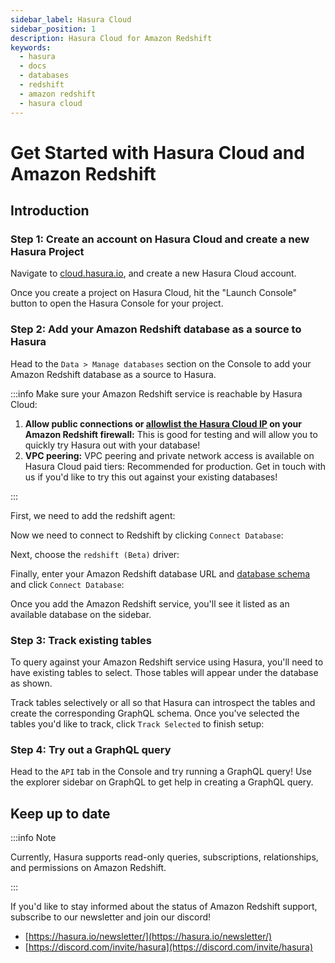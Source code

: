```yaml
---
sidebar_label: Hasura Cloud
sidebar_position: 1
description: Hasura Cloud for Amazon Redshift
keywords:
  - hasura
  - docs
  - databases
  - redshift
  - amazon redshift
  - hasura cloud
---
```



# Get Started with Hasura Cloud and Amazon Redshift

## Introduction

### Step 1: Create an account on Hasura Cloud and create a new Hasura Project

Navigate to
[cloud.hasura.io](https://cloud.hasura.io/signup/?pg=docs&plcmt=body&cta=navigate-to-cloud-hasura-io&tech=default&skip_onboarding=true),
and create a new Hasura Cloud account.

Once you create a project on Hasura Cloud, hit the "Launch Console" button to open the Hasura Console for your project.

<Thumbnail
  src="/img/databases/data-connector/create-project.png"
  alt="Connect new or existing database"
  width="1000px"
/>

### Step 2: Add your Amazon Redshift database as a source to Hasura

Head to the `Data > Manage databases` section on the Console to add your Amazon Redshift database as a source to Hasura.

:::info Make sure your Amazon Redshift service is reachable by Hasura Cloud:

1.  **Allow public connections or
    [allowlist the Hasura Cloud IP](/hasura-cloud/projects/create.mdx#cloud-projects-create-allow-nat-ip) on your Amazon
    Redshift firewall:** This is good for testing and will allow you to quickly try Hasura out with your database!
2.  **VPC peering:** VPC peering and private network access is available on Hasura Cloud paid tiers: Recommended for
    production. Get in touch with us if you'd like to try this out against your existing databases!

:::

First, we need to add the redshift agent:

<Thumbnail src="/img/databases/redshift/redshift-add-agent.png" alt="Adding the Amazon Redshift agent" width="1000px" />

Now we need to connect to Redshift by clicking `Connect Database`:

<Thumbnail src="/img/databases/data-connector/manage-databases.png" alt="Manage databases" width="1000px" />

Next, choose the `redshift (Beta)` driver:

<Thumbnail
  src="/img/databases/redshift/redshift-add-service1.png"
  alt="Adding the Amazon Redshift service"
  width="1000px"
/>

Finally, enter your Amazon Redshift database URL and
[database schema](https://docs.aws.amazon.com/athena/latest/ug/creating-tables.html) and click `Connect Database`:

<Thumbnail
  src="/img/databases/redshift/redshift-add-service2.png"
  alt="Setting the Amazon Redshift connection details."
  width="1000px"
/>

Once you add the Amazon Redshift service, you'll see it listed as an available database on the sidebar.

### Step 3: Track existing tables

To query against your Amazon Redshift service using Hasura, you'll need to have existing tables to select. Those tables
will appear under the database as shown.

<Thumbnail src="/img/databases/redshift/redshift-tracking-tables1.png" alt="Tracking tables." width="1000px" />

Track tables selectively or all so that Hasura can introspect the tables and create the corresponding GraphQL schema.
Once you've selected the tables you'd like to track, click `Track Selected` to finish setup:

<Thumbnail src="/img/databases/redshift/redshift-tracking-tables2.png" alt="Tracking tables selected." width="1000px" />

### Step 4: Try out a GraphQL query

Head to the `API` tab in the Console and try running a GraphQL query! Use the explorer sidebar on GraphQL to get help in
creating a GraphQL query.

<Thumbnail src="/img/databases/redshift/make-graphql-query.png" alt="Try a GraphQL query" width="1000px" />

## Keep up to date

:::info Note

Currently, Hasura supports read-only queries, subscriptions, relationships, and permissions on Amazon Redshift.

:::

If you'd like to stay informed about the status of Amazon Redshift support, subscribe to our newsletter and join our
discord!

- [https://hasura.io/newsletter/](https://hasura.io/newsletter/)
- [https://discord.com/invite/hasura](https://discord.com/invite/hasura)
